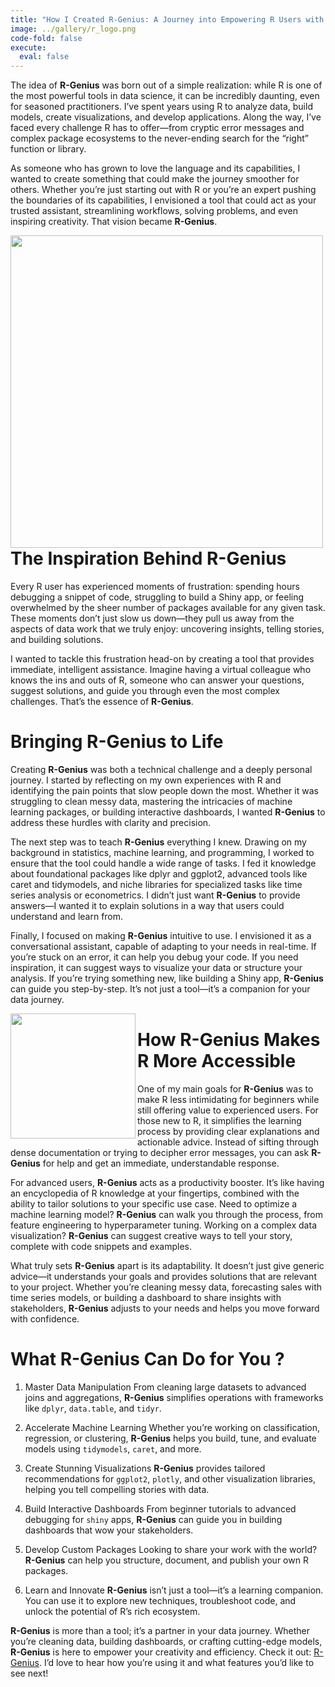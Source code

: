 ```yaml
---
title: "How I Created R-Genius: A Journey into Empowering R Users with AI"
image: ../gallery/r_logo.png
code-fold: false
execute:
  eval: false
---
```


::: justify
The idea of **R-Genius** was born out of a simple realization: while R is one of the most powerful tools in data science, it can be incredibly daunting, even for seasoned practitioners. I’ve spent years using R to analyze data, build models, create visualizations, and develop applications. Along the way, I’ve faced every challenge R has to offer—from cryptic error messages and complex package ecosystems to the never-ending search for the "right" function or library.

As someone who has grown to love the language and its capabilities, I wanted to create something that could make the journey smoother for others. Whether you're just starting out with R or you’re an expert pushing the boundaries of its capabilities, I envisioned a tool that could act as your trusted assistant, streamlining workflows, solving problems, and even inspiring creativity. That vision became **R-Genius**.
:::

<img src="../gallery/chatGPTR.png" class="padded-image" width="500" align="left"/>


# The Inspiration Behind R-Genius

::: justify
Every R user has experienced moments of frustration: spending hours debugging a snippet of code, struggling to build a Shiny app, or feeling overwhelmed by the sheer number of packages available for any given task. These moments don’t just slow us down—they pull us away from the aspects of data work that we truly enjoy: uncovering insights, telling stories, and building solutions.

I wanted to tackle this frustration head-on by creating a tool that provides immediate, intelligent assistance. Imagine having a virtual colleague who knows the ins and outs of R, someone who can answer your questions, suggest solutions, and guide you through even the most complex challenges. That’s the essence of **R-Genius**.
:::

# Bringing R-Genius to Life

::: justify
Creating **R-Genius** was both a technical challenge and a deeply personal journey. I started by reflecting on my own experiences with R and identifying the pain points that slow people down the most. Whether it was struggling to clean messy data, mastering the intricacies of machine learning packages, or building interactive dashboards, I wanted **R-Genius** to address these hurdles with clarity and precision.

The next step was to teach **R-Genius** everything I knew. Drawing on my background in statistics, machine learning, and programming, I worked to ensure that the tool could handle a wide range of tasks. I fed it knowledge about foundational packages like dplyr and ggplot2, advanced tools like caret and tidymodels, and niche libraries for specialized tasks like time series analysis or econometrics. I didn’t just want **R-Genius** to provide answers—I wanted it to explain solutions in a way that users could understand and learn from.

Finally, I focused on making **R-Genius** intuitive to use. I envisioned it as a conversational assistant, capable of adapting to your needs in real-time. If you’re stuck on an error, it can help you debug your code. If you need inspiration, it can suggest ways to visualize your data or structure your analysis. If you’re trying something new, like building a Shiny app, **R-Genius** can guide you step-by-step. It’s not just a tool—it’s a companion for your data journey.
:::

<img src="../gallery/r_logo.png" class="padded-image rounded-image" width="200" align="left"/>

# How R-Genius Makes R More Accessible
::: justify
One of my main goals for **R-Genius** was to make R less intimidating for beginners while still offering value to experienced users. For those new to R, it simplifies the learning process by providing clear explanations and actionable advice. Instead of sifting through dense documentation or trying to decipher error messages, you can ask **R-Genius** for help and get an immediate, understandable response.

For advanced users, **R-Genius** acts as a productivity booster. It’s like having an encyclopedia of R knowledge at your fingertips, combined with the ability to tailor solutions to your specific use case. Need to optimize a machine learning model? **R-Genius** can walk you through the process, from feature engineering to hyperparameter tuning. Working on a complex data visualization? **R-Genius** can suggest creative ways to tell your story, complete with code snippets and examples.

What truly sets **R-Genius** apart is its adaptability. It doesn’t just give generic advice—it understands your goals and provides solutions that are relevant to your project. Whether you’re cleaning messy data, forecasting sales with time series models, or building a dashboard to share insights with stakeholders, **R-Genius** adjusts to your needs and helps you move forward with confidence.
::: 
# What R-Genius Can Do for You ?

::: justify
1.  Master Data Manipulation From cleaning large datasets to advanced joins and aggregations, **R-Genius** simplifies operations with frameworks like `dplyr`, `data.table`, and `tidyr`.

2.  Accelerate Machine Learning Whether you’re working on classification, regression, or clustering, **R-Genius** helps you build, tune, and evaluate models using `tidymodels`, `caret`, and more.

3.  Create Stunning Visualizations **R-Genius** provides tailored recommendations for `ggplot2`, `plotly`, and other visualization libraries, helping you tell compelling stories with data.

4.  Build Interactive Dashboards From beginner tutorials to advanced debugging for `shiny` apps, **R-Genius** can guide you in building dashboards that wow your stakeholders.

5.  Develop Custom Packages Looking to share your work with the world? **R-Genius** can help you structure, document, and publish your own R packages.

6.  Learn and Innovate **R-Genius** isn’t just a tool—it’s a learning companion. You can use it to explore new techniques, troubleshoot code, and unlock the potential of R’s rich ecosystem.

**R-Genius** is more than a tool; it’s a partner in your data journey. Whether you’re cleaning data, building dashboards, or crafting cutting-edge models, **R-Genius** is here to empower your creativity and efficiency. Check it out: [R-Genius](https://chatgpt.com/g/g-675f8eb65ce48191bdc6fb7034347661-r-genius). I’d love to hear how you’re using it and what features you’d like to see next!
:::
